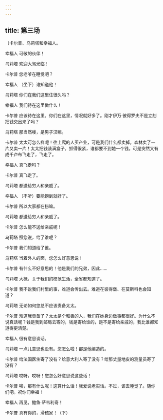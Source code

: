 ```yaml
---
---
---
```

title: 第三场
---




〔卡尔普、乌莉塔和幸福人。





幸福人 可敬的伙伴！

乌莉塔 欢迎大驾光临！

卡尔普 您老爷在睡觉吧？

幸福人 （坐下）谁知道他！

乌莉塔 你们在我们这里住很久吗？

幸福人 我们待在这里做什么！

卡尔普 应该待在这里。你们在这里，情况就好多了。刚才伊万·彼得罗夫不是立刻把钱交出来了吗？

乌莉塔 那当然喽，是男子汉嘛。

卡尔普 太太可怎么样呢！往上爬的人买产业，可是我们什么都卖掉。森林卖了一片又卖一片！太太把钱装满盒子，抓得很紧，谁都要不到她一个钱。可是突然又有成千卢布飞走了，飞走了。

幸福人 真飞走吗？

卡尔普 真飞走了。

乌莉塔 都送给穷人和亲戚了。

幸福人 （不听）要能捞到就好了。

卡尔普 所以大家都在捞嘛。

乌莉塔 都送给穷人和亲戚了。

卡尔普 怎么能不送给亲戚呢！

乌莉塔 照您说，给了谁呢？

卡尔普 我们知道给了谁。

乌莉塔 当着外人的面，您怎么好意思说！

卡尔普 有什么不好意思的！他是我们的兄弟，因此……

乌莉塔 大概，关于我们的模范生活，全省都知道了。

卡尔普 我不说我们村里的事，难道会传出去。难道在彼得堡、在莫斯科也会知道？

乌莉塔 无论如何您总不应该责备太太。

卡尔普 难道我责备了？太太是个和善的人，我们在她身边做事都很好。为什么不说真话呢？钱是我到邮局去寄的，钱是寄给谁的，是不是寄给亲戚的，我比谁都知道得更清楚。

幸福人 很有意思谈话。

乌莉塔 一点儿意思也没有。您怎么啦！都是他编造的。

卡尔普 给法国医生寄了没有？给意大利人寄了没有？给那丈量地皮的测量员寄了没有？

乌莉塔 哎呀，哎呀！您怎么好意思说这些话！

卡尔普 唉，那有什么呢！这算什么话！我爱说老实话。不过，该去睡觉了。随你们吧。祝你们幸福！

幸福人 再见，鳇鱼·萨韦利奇！

卡尔普 真有你的，滑稽家！（下）